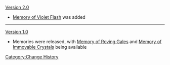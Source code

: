 [[Version 2.0]]
* [[Memory of Violet Flash]] was added
----
[[Version 1.0]]
* Memories were released, with [[Memory of Roving Gales]] and [[Memory of Immovable Crystals]] being available
<noinclude>[[Category:Change History]]</noinclude>
